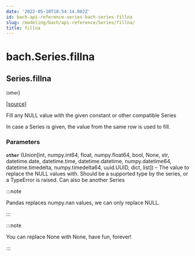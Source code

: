 ```yaml
---
date: '2022-05-10T18:54:14.082Z'
id: bach-api-reference-series-bach-series-fillna
slug: /modeling/bach/api-reference/Series/fillna/
title: fillna
---
```


# bach.Series.fillna

<div className="method">

## <span className="additional-name">Series.</span><span className="name">fillna</span>

<small className="parameter-list">(<span className="parameter" id="other">other</span></small>)


&#8203;<span className="view-source">[[source]](https://github.com/objectiv/objectiv-analytics/blob/main/bach/bach/series/series.py)</span>

<div className="content">

Fill any NULL value with the given constant or other compatible Series

In case a Series is given, the value from the same row is used to fill.


### Parameters

**`other`** (Union[int, numpy.int64, float, numpy.float64, bool, None, str, datetime.date, datetime.time, datetime.datetime, numpy.datetime64, datetime.timedelta, numpy.timedelta64, uuid.UUID, dict, list]) – The value to replace the NULL values with. Should be a supported
type by the series, or a TypeError is raised. Can also be another Series


:::note

Pandas replaces numpy.nan values, we can only replace NULL.


:::

:::note

You can replace None with None, have fun, forever!


:::


</div>


</div>
